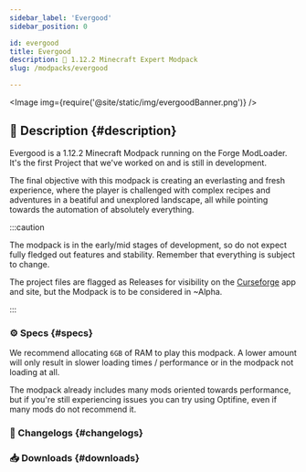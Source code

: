 ```yaml
---
sidebar_label: 'Evergood'
sidebar_position: 0

id: evergood
title: Evergood
description: 🌻 1.12.2 Minecraft Expert Modpack
slug: /modpacks/evergood

---
```


<head>
    <meta content="Evergood" property="og:title" />
    <meta content="Evergood Team" property="og:site_name" />
    <meta content="🌻 Evergood is a 1.12.2 Minecraft Modpack featuring relevant mods, progression-driven quests and complex recipes" property="og:description" />
    <meta content="https://evergoodteam.github.io/docs/modpacks/evergood" property="og:url" />
    <meta content="https://evergoodteam.github.io/img/evergoodIcon.png" property="og:image" />
    <meta content="#ffdc32" data-react-helmet="true" name="theme-color" />
    <meta name="twitter:card" content="app" />
</head>



<Image img={require('@site/static/img/evergoodBanner.png')} />

## 📑 Description {#description}

Evergood is a 1.12.2 Minecraft Modpack running on the Forge ModLoader. It's the first Project that we've worked on and is still in development.

The final objective with this modpack is creating an everlasting and fresh experience, where the player is challenged with complex recipes and adventures in a beatiful and unexplored landscape, all while pointing towards the automation of absolutely everything.

:::caution

The modpack is in the early/mid stages of development, so do not expect fully fledged out features and stability. Remember that everything is subject to change.

The project files are flagged as Releases for visibility on the [Curseforge](https://www.curseforge.com/minecraft/modpacks/evergood) app and site, but the Modpack is to be considered in ~Alpha.

:::

### ⚙️ Specs {#specs}

We recommend allocating `6GB` of RAM to play this modpack. A lower amount will only result in slower loading times / performance or in the modpack not loading at all.  

The modpack already includes many mods oriented towards performance, but if you're still experiencing issues you can try using Optifine, even if many mods do not recommend it.

### 📰 Changelogs {#changelogs}

<Changelog project = "evergood" version= "0.2.97"></Changelog>

<Changelog project = "evergood" version = "0.2.96"></Changelog>

### 📥 Downloads {#downloads}

<Download type = "modpacks" project = "evergood"></Download>